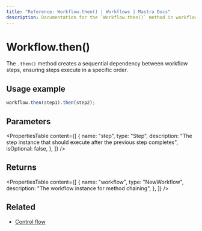 ---
title: "Reference: Workflow.then() | Workflows | Mastra Docs"
description: Documentation for the `Workflow.then()` method in workflows, which creates sequential dependencies between steps.
---

# Workflow.then()

The `.then()` method creates a sequential dependency between workflow steps, ensuring steps execute in a specific order.

## Usage example

```typescript copy
workflow.then(step1).then(step2);
```

## Parameters

<PropertiesTable
  content={[
    {
      name: "step",
      type: "Step",
      description:
        "The step instance that should execute after the previous step completes",
      isOptional: false,
    },
  ]}
/>

## Returns

<PropertiesTable
  content={[
    {
      name: "workflow",
      type: "NewWorkflow",
      description: "The workflow instance for method chaining",
    },
  ]}
/>

## Related

- [Control flow](../../docs/workflows/control-flow.mdx)
